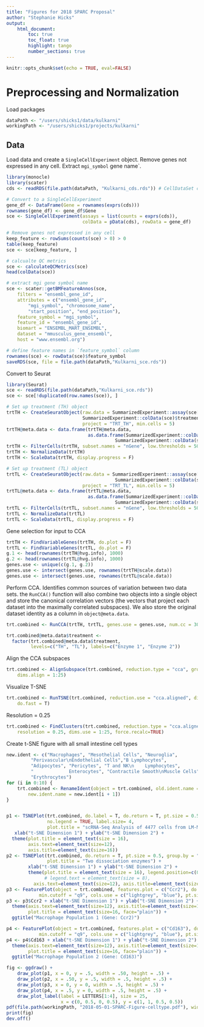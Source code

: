 ```yaml
---
title: "Figures for 2018 SPARC Proposal"
author: "Stephanie Hicks"
output: 
    html_document:
        toc: true
        toc_float: true
        highlight: tango
        number_sections: true
---
```



```r
knitr::opts_chunk$set(echo = TRUE, eval=FALSE)
```

# Preprocessing and Normalization

Load packages
```r
dataPath <- "/users/shicks1/data/kulkarni"
workingPath <- "/users/shicks1/projects/kulkarni"
```

## Data


Load data and create a `SingleCellExperiment` object. 
Remove genes not expressed in any cell. Extract `mgi_symbol` 
gene name`. 
```r
library(monocle)
library(scater)
cds <- readRDS(file.path(dataPath, "Kulkarni_cds.rds")) # CellDataSet class in monocle

# Convert to a SingleCellExperiment
gene_df <- DataFrame(Gene = rownames(exprs(cds)))
rownames(gene_df) <- gene_df$Gene
sce <- SingleCellExperiment(assays = list(counts = exprs(cds)), 
                            colData = pData(cds), rowData = gene_df)

# Remove genes not expressed in any cell
keep_feature <- rowSums(counts(sce) > 0) > 0
table(keep_feature)
sce <- sce[keep_feature, ]

# calcualte QC metrics
sce <- calculateQCMetrics(sce)
head(colData(sce))

# extract mgi gene symbol name
sce <- scater::getBMFeatureAnnos(sce,
    filters = "ensembl_gene_id",
    attributes = c("ensembl_gene_id",
        "mgi_symbol", "chromosome_name",
        "start_position", "end_position"),
    feature_symbol = "mgi_symbol",
    feature_id = "ensembl_gene_id",
    biomart = "ENSEMBL_MART_ENSEMBL",
    dataset = "mmusculus_gene_ensembl",
    host = "www.ensembl.org")

# define feature names in `feature_symbol` column
rownames(sce) <- rowData(sce)$feature_symbol
saveRDS(sce, file = file.path(dataPath,"Kulkarni_sce.rds"))
```

Convert to Seurat
```r
library(Seurat)
sce <- readRDS(file.path(dataPath,"Kulkarni_sce.rds")) 
sce <- sce[!duplicated(row.names(sce)), ]

# Set up treatment (TH) object
trtTH <- CreateSeuratObject(raw.data = SummarizedExperiment::assay(sce[,
                            SummarizedExperiment::colData(sce)$treatment == "TH"], "counts"), 
                            project = "TRT_TH", min.cells = 5)
trtTH@meta.data <- data.frame(trtTH@meta.data, 
                              as.data.frame(SummarizedExperiment::colData(sce[,
                                        SummarizedExperiment::colData(sce)$treatment == "TH"])))
trtTH <- FilterCells(trtTH, subset.names = "nGene", low.thresholds = 500, high.thresholds = Inf)
trtTH <- NormalizeData(trtTH)
trtTH <- ScaleData(trtTH, display.progress = F)

# Set up treatment (TL) object
trtTL <- CreateSeuratObject(raw.data = SummarizedExperiment::assay(sce[,
                                        SummarizedExperiment::colData(sce)$treatment == "TL"], "counts"), 
                            project = "TRT_TL", min.cells = 5)
trtTL@meta.data <- data.frame(trtTL@meta.data, 
                              as.data.frame(SummarizedExperiment::colData(sce[,
                                        SummarizedExperiment::colData(sce)$treatment == "TL"])))
trtTL <- FilterCells(trtTL, subset.names = "nGene", low.thresholds = 500, high.thresholds = Inf)
trtTL <- NormalizeData(trtTL)
trtTL <- ScaleData(trtTL, display.progress = F)
```

Gene selection for input to CCA
```r
trtTH <- FindVariableGenes(trtTH, do.plot = F)
trtTL <- FindVariableGenes(trtTL, do.plot = F)
g.1 <- head(rownames(trtTH@hvg.info), 1000)
g.2 <- head(rownames(trtTL@hvg.info), 1000)
genes.use <- unique(c(g.1, g.2))
genes.use <- intersect(genes.use, rownames(trtTH@scale.data))
genes.use <- intersect(genes.use, rownames(trtTL@scale.data))
```

Perform CCA. Identifies common sources of variation between two data sets. 
the `RunCCA()` function will also combine two objects into a single object 
and store the canonical correlation vectors (the vectors that project each 
dataset into the maximally correlated subspaces). We also store the 
original dataset identity as a column in `object@meta.data`. 
```r
trt.combined <- RunCCA(trtTH, trtTL, genes.use = genes.use, num.cc = 30)

trt.combined@meta.data$treatment <- 
  factor(trt.combined@meta.data$treatment, 
         levels=c("TH", "TL"), labels=c("Enzyme 1", "Enzyme 2"))
```


Align the CCA subspaces
```r
trt.combined <- AlignSubspace(trt.combined, reduction.type = "cca", grouping.var = "treatment", 
    dims.align = 1:25)
```

Visualize T-SNE
```r
trt.combined <- RunTSNE(trt.combined, reduction.use = "cca.aligned", dims.use = 1:25, 
    do.fast = T)
```

Resolution = 0.25
```r
trt.combined <- FindClusters(trt.combined, reduction.type = "cca.aligned", 
    resolution = 0.25, dims.use = 1:25, force.recalc=TRUE)
```

Create t-SNE figure with all small intestine cell types
```r
new.ident <- c("Macrophages", "Mesothelial Cells", "Neuroglia",
         "Perivascular\nEndothelial Cells","B Lymphocytes", 
         "Adipocytes", "Pericytes", "T and NK\n    Lymphocytes", 
         "             Enterocytes", "Contractile Smooth\nMuscle Cells", 
         "Erythrocytes")
for (i in 0:10) {
    trt.combined <- RenameIdent(object = trt.combined, old.ident.name = i, 
        new.ident.name = new.ident[i + 1])
}


p1 <- TSNEPlot(trt.combined, do.label = T, do.return = T, pt.size = 0.5, 
               no.legend = TRUE, label.size= 4,
               plot.title = "scRNA-Seq Analysis of 4477 cells from LM-MP") + 
   xlab("t-SNE Dimension 1") + ylab("t-SNE Dimension 2") + 
  theme(plot.title = element_text(size = 16), 
        axis.text=element_text(size=12),
        axis.title=element_text(size=16))
p2 <- TSNEPlot(trt.combined, do.return = T, pt.size = 0.5, group.by = "treatment", 
               plot.title = "Two dissociation enzymes") + 
        xlab("t-SNE Dimension 1") + ylab("t-SNE Dimension 2") +
        theme(plot.title = element_text(size = 16), legend.position=c(0.9, 0.9),
              # legend.text = element_text(size = 8),
          axis.text=element_text(size=12), axis.title=element_text(size=16))
p3 <- FeaturePlot(object = trt.combined, features.plot = c("Ccr2"), do.return=TRUE,
            min.cutoff = "q9", cols.use = c("lightgrey", "blue"), pt.size = 0.5) 
p3 <- p3$Ccr2 + xlab("t-SNE Dimension 1") + ylab("t-SNE Dimension 2") + 
  theme(axis.text=element_text(size=12), axis.title=element_text(size=16), 
        plot.title = element_text(size=16, face="plain")) + 
  ggtitle("Macrophage Population 1 (Gene: Ccr2)")

p4 <- FeaturePlot(object = trt.combined, features.plot = c("Cd163"), do.return=TRUE,
            min.cutoff = "q9", cols.use = c("lightgrey", "blue"), pt.size = 0.5) 
p4 <- p4$Cd163 + xlab("t-SNE Dimension 1") + ylab("t-SNE Dimension 2") + 
  theme(axis.text=element_text(size=12), axis.title=element_text(size=16), 
        plot.title = element_text(size=16, face="plain")) + 
  ggtitle("Macrophage Population 2 (Gene: Cd163)")

fig <- ggdraw() + 
    draw_plot(p1, x = 0, y = .5, width = .50, height = .5) +
    draw_plot(p2, x = .50, y = .5, width = .5, height = .5) +
    draw_plot(p3, x = 0, y = 0, width = .5, height = .5) +
    draw_plot(p4, x = .5, y = 0, width = .5, height = .5) +
    draw_plot_label(label = LETTERS[1:4], size = 25,
                    x = c(0, 0.5, 0, 0.5), y = c(1, 1, 0.5, 0.5))
pdf(file.path(workingPath, "2018-05-01-SPARC-Figure-celltype.pdf"), width=12, height=10)
print(fig)
dev.off()
```
